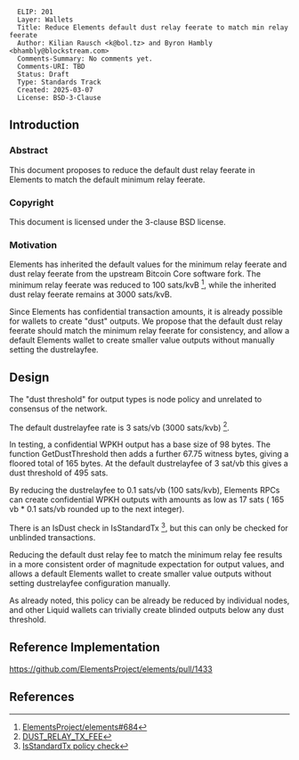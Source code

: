 <pre>
  ELIP: 201
  Layer: Wallets
  Title: Reduce Elements default dust relay feerate to match min relay feerate
  Author: Kilian Rausch <k@bol.tz> and Byron Hambly <bhambly@blockstream.com>
  Comments-Summary: No comments yet.
  Comments-URI: TBD
  Status: Draft
  Type: Standards Track
  Created: 2025-03-07
  License: BSD-3-Clause
</pre>

==Introduction==

===Abstract===

This document proposes to reduce the default dust relay feerate in Elements to match the default minimum relay feerate.

===Copyright===

This document is licensed under the 3-clause BSD license.

===Motivation===

Elements has inherited the default values for the minimum relay feerate and dust relay feerate from the upstream Bitcoin Core software fork. The minimum relay feerate was reduced to 100 sats/kvB <ref>[https://github.com/ElementsProject/elements/pull/684/files#diff-d3c243938494b10666b44404a27af7d84b44a72b85a27431e0c89e181462ca6eR58 ElementsProject/elements#684]</ref>, while the inherited dust relay feerate remains at 3000 sats/kvB.

Since Elements has confidential transaction amounts, it is already possible for wallets to create "dust" outputs. We propose that the default dust relay feerate should match the minimum relay feerate for consistency, and allow a default Elements wallet to create smaller value outputs without manually setting the dustrelayfee.

==Design==

The "dust threshold" for output types is node policy and unrelated to consensus of the network.

The default dustrelayfee rate is 3 sats/vb (3000 sats/kvb) <ref>[https://github.com/ElementsProject/elements/blob/master/src/policy/policy.h#L58 DUST_RELAY_TX_FEE]</ref>.

In testing, a confidential WPKH output has a base size of 98 bytes. The function GetDustThreshold then adds a further 67.75 witness bytes, giving a floored total of 165 bytes. At the default dustrelayfee of 3 sat/vb this gives a dust threshold of 495 sats.

By reducing the dustrelayfee to 0.1 sats/vb (100 sats/kvb), Elements RPCs can create confidential WPKH outputs with amounts as low as 17 sats ( 165 vb * 0.1 sats/vb rounded up to the next integer).

There is an IsDust check in IsStandardTx <ref>[https://github.com/ElementsProject/elements/blob/master/src/policy/policy.cpp#L149 IsStandardTx policy check]</ref>, but this can only be checked for unblinded transactions.

Reducing the default dust relay fee to match the minimum relay fee results in a more consistent order of magnitude expectation for output values, and allows a default Elements wallet to create smaller value outputs without setting dustrelayfee configuration manually.

As already noted, this policy can be already be reduced by individual nodes, and other Liquid wallets can trivially create blinded outputs below any dust threshold.

==Reference Implementation==

https://github.com/ElementsProject/elements/pull/1433

==References==

<references />
